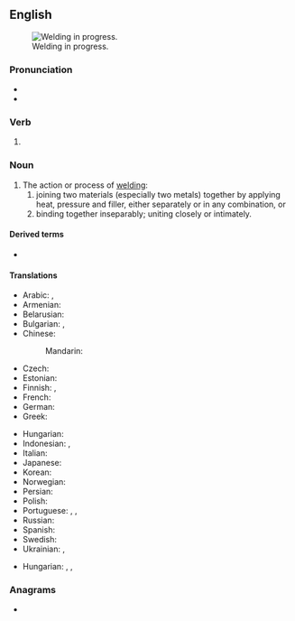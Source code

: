 ==English==
{{wikipedia}}
[[File:BP subsea oil recovery system chamber construction 2010-04-26.jpg|thumb|Welding in progress.]]

===Pronunciation===
* {{IPA|en|/ˈwɛldɪŋ/}}
* {{rhymes|en|ɛldɪŋ}}

===Verb===
{{head|en|verb form}}

# {{present participle of|en|weld|nocat=1}}

===Noun===
{{en-noun}}

# The action or process of [[weld#Verb|welding]]:
## joining two materials (especially two metals) together by applying heat, pressure and filler, either separately or in any combination, or
## binding together inseparably; uniting closely or intimately.

====Derived terms====
* {{l|en|welding iron}}

====Translations====
{{trans-top|the action or process of welding: joining two materials (especially two metals) together by applying heat, pressure and filler, either separately or in any combination}}
* Arabic: {{t|ar|لَحْم|m}}, {{t|ar|لِحَام|m}}
* Armenian: {{t+|hy|զոդում}}
* Belarusian: {{t|be|зва́рка|f}}
* Bulgarian: {{t|bg|заваря́ване|n}}, {{t+|bg|зава́рка|f}}
* Chinese:
*: Mandarin: {{t+|cmn|焊接|tr=hànjiē}}
* Czech: {{t|cs|svařování|n}}
* Estonian: {{t|et|keevitamine}}
* Finnish: {{t+|fi|hitsaaminen}}, {{t+|fi|hitsaus}}
* French: {{t+|fr|soudage|m}}
* German: {{t+|de|Schweißen|f}}
* Greek: {{t+|el|συγκόλληση|f}}
{{trans-mid}}
* Hungarian: {{t+|hu|hegesztés}}
* Indonesian: {{t+|id|las}}, {{t+|id|pengelasan}}
* Italian: {{t+|it|saldatura|f}}
* Japanese: {{t+|ja|溶接|tr=ようせつ, yōsetsu}}
* Korean: {{t+|ko|용접}}
* Norwegian: {{t|no|sveising|m}}
* Persian: {{t+|fa|جوشکاری|tr=juškâri}}
* Polish: {{t+|pl|spawanie|n}}
* Portuguese: {{t|pt|soldadura|f}}, {{t+|pt|solda|f}}, {{t|pt|soldagem|f}}
* Russian: {{t+|ru|сва́рка|f}}
* Spanish: {{t+|es|soldadura}}
* Swedish: {{t+|sv|svetsning|c}}
* Ukrainian: {{t|uk|зва́рювання|n}}, {{t|uk|зва́рення|n}}
{{trans-bottom}}

{{trans-top|the action or process of binding together inseparably; uniting closely or intimately}}
{{trans-mid}}
* Hungarian: {{t|hu|összeforradás}}, {{t|hu|összeforrás}}, {{t|hu|összeforrasztás}}
{{trans-bottom}}

===Anagrams===
* {{anagrams|en|a=degilnw|lewding}}